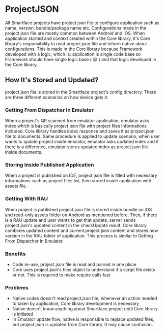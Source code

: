 # ProjectJSON

All Smartface projects have project.json file to configure application such as name, version, bundle/package name etc.
Configurations made in the project.json file are mostly common between Android and iOS. When application started and context created within the Core library, it's Core library's responsibility to read project.json file and inform native about configurations. This is made in the Core library because Framework developed with a logic, which is: application is single code base so Framework should have single logic base ( 😃 ) and that logic developed in the Core library.

## How It's Stored and Updated?

project.json file is stored in the Smartface project's config directory. There are three different scenarios on how device gets it.

### Getting From Dispatcher In Emulator

When a project's QR scanned from emulator application, emulator asks index which is basically project.json file with project files informations included. Core library handles index response and saves it as project.json file to documents.
Same procedure is applied to update scenario, when user wants to update project inside emulator, emulator asks updated index and if there is a difference, emulator stores updated index as project.json file inside documents.

### Storing Inside Published Application

When a project is published on IDE, project.json file is filled with necessary informations such as project files list, then stored inside application with assets file.

### Getting With RAU

When project is published project.json file is stored inside bundle on iOS and read-only assets folder on Android as mentioned before. Then, if there is a RAU update and user wants to get that update, server sends project.json's updated content in the checkUpdate result. Core library combines updated content and current project.json content and stores new version in the RAU folder of application. This process is similar to Getting From Dispatcher In Emulator.

### Benefits

- Code re-use, project.json file is read and parsed in one place
- Core uses project.json's files object to understand if a script file exists or not. This is required to make require calls fast

### Problems

- Native codes doesn't read project.json file, whenever an action needed to taken by application, Core library development is necessary
- Native doesn't know anything about Smartface project until Core library is initiated
- In Emulator update flow, native is responsible to replace updated files, but project.json is updated from Core library. It may cause confusion.
